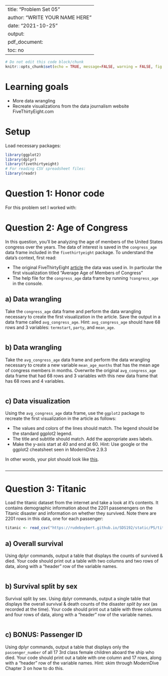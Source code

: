 
---
title: "Problem Set 05"
author: "WRITE YOUR NAME HERE"
date: "2021-10-25"
output:
  pdf_document:
    toc: no
---

```r
# Do not edit this code block/chunk
knitr::opts_chunk$set(echo = TRUE, message=FALSE, warning = FALSE, fig.width = 16/2, fig.height = 9/2)
```

# Learning goals

* More data wrangling
* Recreate visualizations from the data journalism website FiveThirtyEight.com


# Setup

Load necessary packages:

```r
library(ggplot2)
library(dplyr)
library(fivethirtyeight)
# For reading CSV spreadsheet files:
library(readr)
```



# Question 1:  Honor code

For this problem set I worked with: 


# Question 2: Age of Congress

In this question, you'll be analyzing the age of members of the United States congress over the years. The data of interest is saved in the `congress_age` data frame included in the `fivethirtyeight` package. To understand the data's context, first read:

* The original FiveThirtyEight [article](https://fivethirtyeight.com/features/both-republicans-and-democrats-have-an-age-problem/) the data was used in. In particular the first visualization titled "Average Age of Members of Congress"
* The help file for the `congress_age` data frame by running `?congress_age` in the console.

## a) Data wrangling

Take the `congress_age` data frame and perform the data wrangling necessary to create the first visualization in the article. Save the output in a data frame called `avg_congress_age`. Hint: `avg_congress_age` should have 68 rows and 3 variables: `termstart`, `party`, and `mean_age`.

```r

```


## b) Data wrangling

Take the `avg_congress_age` data frame and perform the data wrangling necessary to create a new variable `mean_age_months` that has the mean age of congress members in months. Overwrite the original `avg_congress_age` data frame that had 68 rows and 3 variables with this new data frame that has 68 rows and 4 variables. 

```r

```


## c) Data visualization

Using the `avg_congress_age` data frame, use the `ggplot2` package to recreate the first visualization in the article as follows:

* The values and colors of the lines should match. The legend should be the standard ggplot2 legend.
* The title and subtitle should match. Add the appropriate axes labels.
* Make the y-axis start at 40 and end at 60. Hint: Use google or the ggplot2 cheatsheet seen in ModernDive 2.9.3

In other words, your plot should look like [this](https://rudeboybert.github.io/SDS192/static/PS/PS05_congress.png).

```r

```



***



# Question 3: Titanic

Load the titanic dataset from the internet and take a look at it's contents. It contains demographic information about the 2201 passenengers on the Titanic disaster and information on whether they survived. Note there are 2201 rows in this data, one for each passenger:

```r
titanic <- read_csv("https://rudeboybert.github.io/SDS192/static/PS/titanic.csv")
```

## a) Overall survival

Using dplyr commands, output a table that displays the counts of survived & died. Your code should print out a table with two columns and two rows of data, along with a "header" row of the variable names.

```r

```

## b) Survival split by sex

Survival split by sex. Using dplyr commands, output a single table that displays the overall survival & death counts of the disaster *split by sex* (as recorded at the time). Your code should print out a table with three columns and four rows of data, along with a "header" row of the variable names.

```r

```

## c) BONUS: Passenger ID

Using dplyr commands, output a table that displays only the `passenger_number` of all 17 3rd class female children aboard the ship who died. Your code should print out a table with one column and 17 rows, along with a "header" row of the variable names. Hint: skim through ModernDive Chapter 3 on how to do this. 

```r

```
